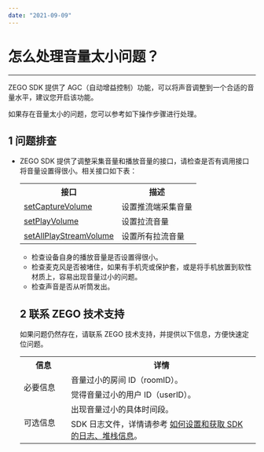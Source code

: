 ```yaml
---
date: "2021-09-09"
---
```

# 怎么处理音量太小问题？

---


ZEGO SDK 提供了 AGC（自动增益控制）功能，可以将声音调整到一个合适的音量水平，建议您开启该功能。

如果存在音量太小的问题，您可以参考如下操作步骤进行处理。


## 1 问题排查

- ZEGO SDK 提供了调整采集音量和播放音量的接口，请检查是否有调用接口将音量设置得很小。相关接口如下表：

    <table>
  <colgroup>
    <col>
    <col>
  </colgroup>
  <tbody><tr>
    <th>接口</th>
    <th>描述</th>
  </tr>
  <tr>
    <td><a target="_blank" href="https://doc-zh.zego.im/article/api?doc=Express_Video_SDK_API~Java_android~class~im-zego-zegoexpress-zego-express-engine&amp;jumpType=route#set-capture-volume">setCaptureVolume</a></td>
    <td>设置推流端采集音量</td>
  </tr>
  <tr>
    <td><a target="_blank" href="https://doc-zh.zego.im/article/api?doc=Express_Video_SDK_API~Java_android~class~im-zego-zegoexpress-zego-express-engine&amp;jumpType=route#set-play-volume">setPlayVolume</a></td>
    <td>设置拉流音量</td>
  </tr>
  <tr>
    <td><a target="_blank" href="https://doc-zh.zego.im/article/api?doc=Express_Video_SDK_API~Java_android~class~im-zego-zegoexpress-zego-express-engine&amp;jumpType=route#set-all-play-stream-volume">setAllPlayStreamVolume</a></td>
    <td>设置所有拉流音量</td>
  </tr>
</tbody></table>




- 检查设备自身的播放音量是否设置得很小。
- 检查麦克风是否被堵住，如果有手机壳或保护套，或是将手机放置到软性材质上，容易出现音量过小的问题。
- 检查声音是否从听筒发出。



## 2 联系 ZEGO 技术支持

如果问题仍然存在，请联系 ZEGO 技术支持，并提供以下信息，方便快速定位问题。

<table>
  <colgroup>
    <col width="20%">
    <col width="80%">
  </colgroup>
  <tbody><tr>
    <th>信息</th>
    <th>详情</th>
  </tr>
  <tr>
    <td rowspan="2">必要信息</td>
    <td>音量过小的房间 ID（roomID）。</td>
  </tr>
  <tr>
    <td>觉得音量过小的用户 ID（userID）。</td>
  </tr>
  <tr>
    <td rowspan="2">可选信息</td>
    <td>出现音量过小的具体时间段。</td>
  </tr>
  <tr>
    <td>SDK 日志文件，详情请参考 <a target="_blank" href="https://doc-zh.zego.im/faq/express_sdkLog">如何设置和获取 SDK 的日志、堆栈信息</a>。</td>
  </tr>
</tbody></table>
